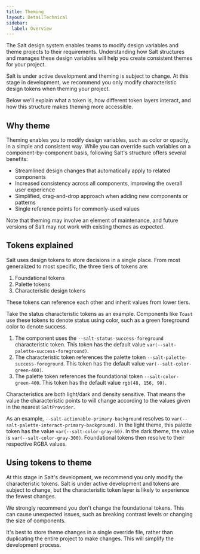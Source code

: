 ```yaml
---
title: Theming
layout: DetailTechnical
sidebar:
  label: Overview
---
```


The Salt design system enables teams to modify design variables and theme projects to their requirements. Understanding how Salt structures and manages these design variables will help you create consistent themes for your project.

Salt is under active development and theming is subject to change. At this stage in development, we recommend you only modify characteristic design tokens when theming your project.

Below we'll explain what a token is, how different token layers interact, and how this structure makes theming more accessible.

## Why theme

Theming enables you to modify design variables, such as color or opacity, in a simple and consistent way. While you can override such variables on a component-by-component basis, following Salt's structure offers several benefits:

- Streamlined design changes that automatically apply to related components
- Increased consistency across all components, improving the overall user experience
- Simplified, drag-and-drop approach when adding new components or patterns
- Single reference points for commonly-used values

Note that theming may involve an element of maintenance, and future versions of Salt may not work with existing themes as expected.

## Tokens explained

Salt uses design tokens to store decisions in a single place. From most generalized to most specific, the three tiers of tokens are:

1. Foundational tokens
2. Palette tokens
3. Characteristic design tokens

These tokens can reference each other and inherit values from lower tiers.

Take the status characteristic tokens as an example. Components like `Toast` use these tokens to denote status using color, such as a green foreground color to denote success.

1. The component uses the `--salt-status-success-foreground` characteristic token. This token has the default value `var(--salt-palette-success-foreground)`.
2. The characteristic token references the palette token `--salt-palette-success-foreground`. This token has the default value `var(--salt-color-green-400)`.
3. The palette token references the foundational token `--salt-color-green-400`. This token has the default value `rgb(48, 156, 90)`.

Characteristics are both light/dark and density sensitive. That means the value the characteristic points to will change according to the values given in the nearest `SaltProvider`.

As an example, `--salt-actionable-primary-background` resolves to `var(--salt-palette-interact-primary-background)`. In the light theme, this palette token has the value `var(--salt-color-gray-60)`. In the dark theme, the value is `var(--salt-color-gray-300)`. Foundational tokens then resolve to their respective RGBA values.

## Using tokens to theme

At this stage in Salt's development, we recommend you only modify the characteristic tokens. Salt is under active development and tokens are subject to change, but the characteristic token layer is likely to experience the fewest changes.

We strongly recommend you don't change the foundational tokens. This can cause unexpected issues, such as breaking contrast levels or changing the size of components.

It's best to store theme changes in a single override file, rather than duplicating the entire project to make changes. This will simplify the development process.
